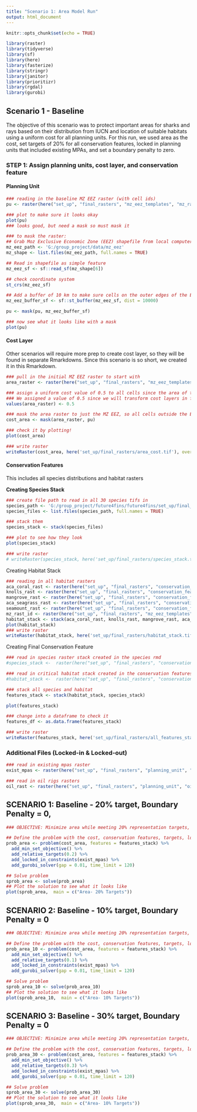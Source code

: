 ```yaml
---
title: "Scenario 1: Area Model Run"
output: html_document
---
```


```r
knitr::opts_chunk$set(echo = TRUE)

library(raster)
library(tidyverse)
library(sf)
library(here)
library(fasterize)
library(stringr)
library(janitor)
library(prioritizr)
library(rgdal)
library(gurobi)

```

## Scenario 1 - Baseline
The objective of this scenario was to protect important areas for sharks and rays based on their distribution from IUCN and location of suitable habitats using a uniform cost for all planning units. For this run, we used area as the cost, set targets of 20% for all conservation features, locked in planning units that included existing MPAs, and set a boundary penalty to zero. 

### STEP 1: Assign planning units, cost layer, and conservation feature

#### Planning Unit
```r
### reading in the baseline MZ EEZ raster (with cell ids) 
pu <- raster(here("set_up", "final_rasters", "mz_eez_templates", "mz_rast_id.tif"))

### plot to make sure it looks okay
plot(pu)
### looks good, but need a mask so must mask it

### to mask the raster:
## Grab Moz Exclusive Economic Zone (EEZ) shapefile from local computer
mz_eez_path <- 'G:/group_project/data/mz_eez'
mz_shape <- list.files(mz_eez_path, full.names = TRUE) 

## Read in shapefile as simple feature 
mz_eez_sf <- sf::read_sf(mz_shape[6])

## check coordinate system
st_crs(mz_eez_sf)

## Add a buffer of 10 km to make sure cells on the outer edges of the EEZ are included
mz_eez_buffer_sf <- sf::st_buffer(mz_eez_sf, dist = 10000)

pu <- mask(pu, mz_eez_buffer_sf)

### now see what it looks like with a mask
plot(pu)
```

#### Cost Layer
Other scenarios will require more prep to create cost layer, so they will be found in separate Rmarkdowns. Since this scenario is so short, we created it in this Rmarkdown. 
```r
### pull in the initial MZ EEZ raster to start with
area_raster <- raster(here("set_up", "final_rasters", "mz_eez_templates", "mz_rast_id.tif"))

### assign a uniform cost value of 0.5 to all cells since the area of the planning units are the same. 
### We assigned a value of 0.5 since we will transform cost layers in future simulations to be between 0-1 and this 0.5 is a middle value in this range 
values(area_raster) <- 0.5

### mask the area raster to just the MZ EEZ, so all cells outside the EEZ are assigned NA AND rename it to cost_area
cost_area <- mask(area_raster, pu)

### check it by plotting!
plot(cost_area)

### write raster
writeRaster(cost_area, here('set_up/final_rasters/area_cost.tif'), overwrite = TRUE)

```


#### Conservation Features
This includes all species distributions and habitat rasters


**Creating Species Stack**
```r
### create file path to read in all 30 species tifs in
species_path <- 'G:/group_project/future4fins/future4fins/set_up/final_rasters/conservation_features/iucn_species'
species_files <- list.files(species_path, full.names = TRUE)

### stack them
species_stack <- stack(species_files)

### plot to see how they look
plot(species_stack)

### write raster
# writeRaster(species_stack, here('set_up/final_rasters/species_stack.tif'), overwrite = TRUE)
```

Creating Habitat Stack
```r
### reading in all habitat rasters
aca_coral_rast <- raster(here("set_up", "final_rasters", "conservation_features", "coral", "aca_coral_agg.tif"))
knolls_rast <- raster(here("set_up", "final_rasters", "conservation_features", "knolls", "knolls.tif"))
mangrove_rast <- raster(here("set_up", "final_rasters", "conservation_features", "mangrove", "mangrove.tif"))
aca_seagrass_rast <- raster(here("set_up", "final_rasters", "conservation_features", "seagrass", "aca_seagrass_agg.tif"))
seamount_rast <- raster(here("set_up", "final_rasters", "conservation_features", "seamounts", "seamount.tif"))
mz_rast_id <- raster(here("set_up", "final_rasters", "mz_eez_templates","mz_rast_id.tif"))
habitat_stack <- stack(aca_coral_rast, knolls_rast, mangrove_rast, aca_seagrass_rast, seamount_rast)
plot(habitat_stack)
### write raster
writeRaster(habitat_stack, here('set_up/final_rasters/habitat_stack.tif'), options="INTERLEAVE=BAND", overwrite = TRUE)
```

Creating Final Conservation Feature 
```r
### read in species raster stack created in the species rmd
#species_stack <-  raster(here("set_up", "final_rasters", "conservation_features", "species_stack.tif"))

### read in critical habitat stack created in the conservation features rmd
#habitat_stack <-  raster(here("set_up", "final_rasters", "conservation_features", "habitat_stack.tif"))

### stack all species and habitat
features_stack <- stack(habitat_stack, species_stack)

plot(features_stack)

### change into a dataframe to check it
features_df <- as.data.frame(features_stack)

### write raster
writeRaster(features_stack, here('set_up/final_rasters/all_features_stack.tif'),options="INTERLEAVE=BAND", overwrite = TRUE)
```


### Additional Files (Locked-in & Locked-out)
```r
### read in existing mpas raster
exist_mpas <- raster(here("set_up", "final_rasters", "planning_unit", "exist_mpa.tif"))

### read in oil rigs rasters
oil_rast <- raster(here("set_up", "final_rasters", "planning_unit", "oil_rig.tif"))
```


## SCENARIO 1: Baseline - 20% target, Boundary Penalty = 0,  
```r
### OBJECTIVE: Minimize area while meeting 20% representation targets, locking in MPAs, locking out oil rigs, and a boundary penatly of 0

## Define the problem with the cost, conservation features, targets, locked in and locked out constraints using the minimum set objecive
prob_area <- problem(cost_area, features = features_stack) %>%
  add_min_set_objective() %>%
  add_relative_targets(0.2) %>%
  add_locked_in_constraints(exist_mpas) %>%
  add_gurobi_solver(gap = 0.01, time_limit = 120)

## Solve problem
sprob_area <- solve(prob_area)
## Plot the solution to see what it looks like
plot(sprob_area,  main = c("Area- 20% Targets"))


```


## SCENARIO 2: Baseline - 10% target, Boundary Penalty = 0 
```r
### OBJECTIVE: Minimize area while meeting 20% representation targets, locking in MPAs, locking out oil rigs, and a boundary penatly of 0

## Define the problem with the cost, conservation features, targets, locked in and locked out constraints using the minimum set objecive
prob_area_10 <- problem(cost_area, features = features_stack) %>%
  add_min_set_objective() %>%
  add_relative_targets(0.1) %>%
  add_locked_in_constraints(exist_mpas) %>%
  add_gurobi_solver(gap = 0.01, time_limit = 120)

## Solve problem
sprob_area_10 <- solve(prob_area_10)
## Plot the solution to see what it looks like
plot(sprob_area_10,  main = c("Area- 10% Targets"))
```

## SCENARIO 3: Baseline - 30% target, Boundary Penalty = 0 
```r
### OBJECTIVE: Minimize area while meeting 20% representation targets, locking in MPAs, locking out oil rigs, and a boundary penatly of 0

## Define the problem with the cost, conservation features, targets, locked in and locked out constraints using the minimum set objecive
prob_area_30 <- problem(cost_area, features = features_stack) %>%
  add_min_set_objective() %>%
  add_relative_targets(0.3) %>%
  add_locked_in_constraints(exist_mpas) %>%
  add_gurobi_solver(gap = 0.01, time_limit = 120)

## Solve problem
sprob_area_30 <- solve(prob_area_30)
## Plot the solution to see what it looks like
plot(sprob_area_30,  main = c("Area- 10% Targets"))
```
















































